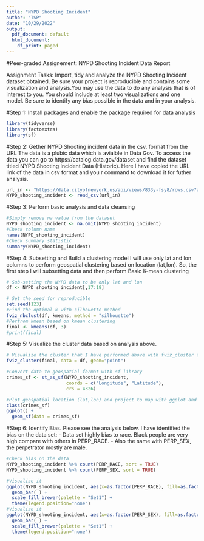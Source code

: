 ---
title: "NYPD Shooting Incident"
author: "TSP"
date: "10/29/2022"
output:
  pdf_document: default
  html_document:
    df_print: paged
---

#Peer-graded Assignement: NYPD Shooting Incident Data Report

Assignment Tasks:
Import, tidy and analyze the NYPD Shooting Incident dataset obtained. Be sure your project is reproducible and contains some visualization and analysis.You may use the data to do any analysis that is of interest to you. You should include at least two visualizations and one model. Be sure to identify any bias possible in the data and in your analysis.


#Step 1: Install packages and enable the package required for data analysis
```{r setup, include=TRUE, cache = FALSE}
library(tidyverse)
library(factoextra)
library(sf)
```


#Step 2: Gether NYPD Shooting incident data in the csv. format from the URL
The data is a plubic data which is avialble in Data Gov. To access the data you can go to https://catalog.data.gov/dataset  and find the dataset titled NYPD Shooting Incident Data (Historic).  Here I have copied the URL link of the data in csv format and you r command to download it for futher analysis.
```{r load, include=TRUE, cache = FALSE}
url_in <- "https://data.cityofnewyork.us/api/views/833y-fsy8/rows.csv?accessType=DOWNLOAD"
NYPD_shooting_incident <- read_csv(url_in)
```


#Step 3: Perform basic analysis and data cleansing 
```{r Analysis, include=TRUE, cache = FALSE}
#Simply remove na value from the dataset
NYPD_shooting_incident <- na.omit(NYPD_shooting_incident)
#Check column name
names(NYPD_shooting_incident)
#Check summary statistic 
summary(NYPD_shooting_incident)
```

#Step 4: Subsetting and Build a clustering  model 
I will use only lat and lon columns to perform geospatial clustering based on location (lat,lon). So, the first step I will subsetting data and then perform Basic K-mean clustering 
```{r manipulation, include=TRUE, cache = FALSE}
# Sub-setting the NYPD data to be only lat and lon
df <- NYPD_shooting_incident[,17:18]

# Set the seed for reproducible
set.seed(123)
#Find the optimal k with silhouette method
fviz_nbclust(df, kmeans, method = "silhouette")
#Perfrom kmean based on kmean clustering
final <- kmeans(df, 3)
#print(final)
```

#Step 5: Visualize the cluster data based on analysis above. 
```{r Visualizarionn, include=TRUE, cache = FALSE}
# Visualize the cluster that I have performed above with fviz_cluster function.
fviz_cluster(final, data = df, geom="point")

#Convert data to geospatial format with sf library
crimes_sf <- st_as_sf(NYPD_shooting_incident,                                    
                      coords = c("Longitude", "Latitude"),        
                      crs = 4326) 

#Plot geospatial location (lat,lon) and project to map with ggplot and geom_sf
class(crimes_sf)
ggplot() + 
  geom_sf(data = crimes_sf)
```
#Step 6: Identify Bias.
Please see the analysis below. I have identified the bias on the data set:
- Data set highly bias to race. Black people are very high compare with others in PERP_RACE.
- Also the same with PERP_SEX, the perpetrator mostly are male. 
```{r Identify Bias, include=TRUE, cache = FALSE}
#Check bias on the data
NYPD_shooting_incident %>% count(PERP_RACE, sort = TRUE)
NYPD_shooting_incident %>% count(PERP_SEX, sort = TRUE)

#Visualize it
ggplot(NYPD_shooting_incident, aes(x=as.factor(PERP_RACE), fill=as.factor(PERP_RACE) )) + 
  geom_bar( ) +
  scale_fill_brewer(palette = "Set1") +
  theme(legend.position="none")
#Visualize it
ggplot(NYPD_shooting_incident, aes(x=as.factor(PERP_SEX), fill=as.factor(PERP_SEX) )) + 
  geom_bar( ) +
  scale_fill_brewer(palette = "Set1") +
  theme(legend.position="none")
```



